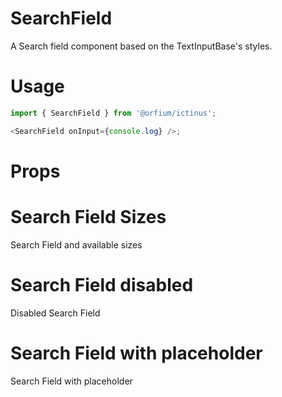 
<Meta title="Design System/SearchField" component={SearchField} />

# SearchField

A Search field component based on the TextInputBase's styles.

# Usage

```js
import { SearchField } from '@orfium/ictinus';

<SearchField onInput={console.log} />;
```

# Props

<Props of={SearchField} />

# Search Field Sizes

Search Field and available sizes

<Preview>
  <Story name="Search Field sizes">
    <SearchFieldShowcase />
  </Story>
</Preview>

# Search Field disabled

Disabled Search Field

<Preview>
  <Story name="Search Field disabled">
    <SearchFieldShowcase disabled />
  </Story>
</Preview>

# Search Field with placeholder

Search Field with placeholder

<Preview>
  <Story name="Search Field with placeholder">
    <SearchFieldShowcase placeholder={'Placeholder'} />
  </Story>
</Preview>
